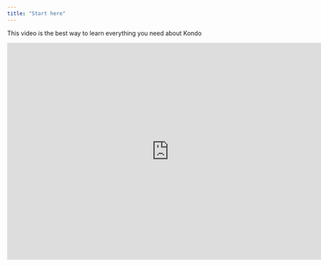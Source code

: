 ```yaml
---
title: "Start here"
---
```


This video is the best way to learn everything you need about Kondo

<iframe width="753" height="505" src="https://www.youtube.com/embed/pwrqKAd6gRc?si=441ZC21Y21IrMkah" title="YouTube video player" frameborder="0" allow="accelerometer; autoplay; clipboard-write; encrypted-media; gyroscope; picture-in-picture; web-share" referrerpolicy="strict-origin-when-cross-origin" allowfullscreen />

### Detailed Guides

For more in-depth explanations and frequently asked questions about how things work in Kondo, check out the rest of the docs here

<CardGroup cols={3}>
  <Card title="Access" icon="lock" color="black" href="/share-access">

  </Card>

  <Card title="Archiving" icon="box-archive" color="black" href="/archiving">

  </Card>

  <Card title="Reminders" icon="alarm-clock" color="black" href="/reminders">

  </Card>

  <Card title="Labelling" icon="tag" color="black" href="/label-icons">

  </Card>

  <Card title="Messaging" icon="comment" color="black" href="/essentials/reusable-snippets">

  </Card>

  <Card title="Integrations" icon="plug" color="black" href="/webhooks">

  </Card>
</CardGroup>